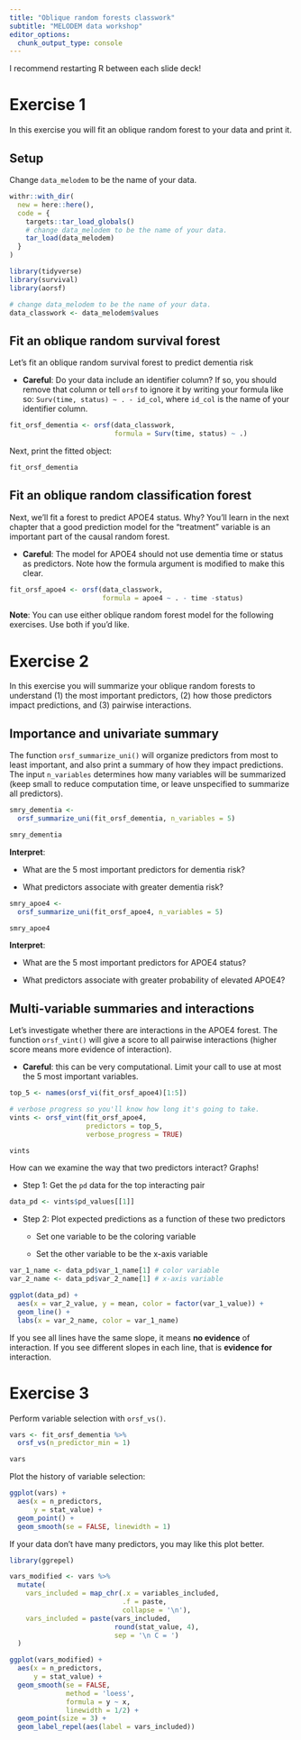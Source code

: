 ```yaml
---
title: "Oblique random forests classwork"
subtitle: "MELODEM data workshop"
editor_options: 
  chunk_output_type: console
---
```


I recommend restarting R between each slide deck!

# Exercise 1

In this exercise you will fit an oblique random forest to your data and print it.

## Setup

Change `data_melodem` to be the name of your data.

```r

withr::with_dir(
  new = here::here(),
  code = {
    targets::tar_load_globals()
    # change data_melodem to be the name of your data.
    tar_load(data_melodem)
  }
)

library(tidyverse)
library(survival)
library(aorsf)

# change data_melodem to be the name of your data.
data_classwork <- data_melodem$values

```

## Fit an oblique random survival forest

Let's fit an oblique random survival forest to predict dementia risk

- **Careful**: Do your data include an identifier column? If so, you should remove that column or tell `orsf` to ignore it by writing your formula like so: `Surv(time, status) ~ . - id_col`, where `id_col` is the name of your identifier column.

```r

fit_orsf_dementia <- orsf(data_classwork, 
                          formula = Surv(time, status) ~ .)

```

Next, print the fitted object:

```r

fit_orsf_dementia

```

## Fit an oblique random classification forest

Next, we'll fit a forest to predict APOE4 status. Why? You'll learn in the next chapter that a good prediction model for the "treatment" variable is an important part of the causal random forest.

- **Careful**: The model for APOE4 should not use dementia time or status as predictors. Note how the formula argument is modified to make this clear.

```r

fit_orsf_apoe4 <- orsf(data_classwork, 
                       formula = apoe4 ~ . - time -status)

```

**Note**: You can use either oblique random forest model for the following exercises. Use both if you'd like.

# Exercise 2

In this exercise you will summarize your oblique random forests to understand (1) the most important predictors, (2) how those predictors impact predictions, and (3) pairwise interactions.


## Importance and univariate summary

The function `orsf_summarize_uni()` will organize predictors from most to least important, and also print a summary of how they impact predictions. The input `n_variables` determines how many variables will be summarized (keep small to reduce computation time, or leave unspecified to summarize all predictors). 

```r

smry_dementia <- 
  orsf_summarize_uni(fit_orsf_dementia, n_variables = 5)

smry_dementia

```

**Interpret**:

- What are the 5 most important predictors for dementia risk?

- What predictors associate with greater dementia risk?

```r

smry_apoe4 <- 
  orsf_summarize_uni(fit_orsf_apoe4, n_variables = 5)

smry_apoe4

```

**Interpret**:

- What are the 5 most important predictors for APOE4 status?

- What predictors associate with greater probability of elevated APOE4?

## Multi-variable summaries and interactions

Let's investigate whether there are interactions in the APOE4 forest. The function `orsf_vint()` will give a score to all pairwise interactions (higher score means more evidence of interaction).

- **Careful**: this can be very computational. Limit your call to use at most the 5 most important variables.

```r

top_5 <- names(orsf_vi(fit_orsf_apoe4)[1:5])

# verbose progress so you'll know how long it's going to take.
vints <- orsf_vint(fit_orsf_apoe4, 
                   predictors = top_5,
                   verbose_progress = TRUE)

vints

```


How can we examine the way that two predictors interact? Graphs!

- Step 1: Get the `pd` data for the top interacting pair

```r

data_pd <- vints$pd_values[[1]]

```

- Step 2: Plot expected predictions as a function of these two predictors

    + Set one variable to be the coloring variable 
    
    + Set the other variable to be the x-axis variable

```r

var_1_name <- data_pd$var_1_name[1] # color variable
var_2_name <- data_pd$var_2_name[1] # x-axis variable

ggplot(data_pd) + 
  aes(x = var_2_value, y = mean, color = factor(var_1_value)) + 
  geom_line() + 
  labs(x = var_2_name, color = var_1_name)

```

If you see all lines have the same slope, it means **no evidence** of interaction. If you see different slopes in each line, that is **evidence for** interaction.

# Exercise 3

Perform variable selection with `orsf_vs()`.

```r

vars <- fit_orsf_dementia %>% 
  orsf_vs(n_predictor_min = 1)

vars

```

Plot the history of variable selection:

```r

ggplot(vars) + 
  aes(x = n_predictors, 
      y = stat_value) + 
  geom_point() + 
  geom_smooth(se = FALSE, linewidth = 1)

```

If your data don't have many predictors, you may like this plot better.


```r

library(ggrepel)

vars_modified <- vars %>% 
  mutate(
    vars_included = map_chr(.x = variables_included, 
                            .f = paste, 
                            collapse = '\n'),
    vars_included = paste(vars_included,
                          round(stat_value, 4),
                          sep = '\n C = ')
  )

ggplot(vars_modified) + 
  aes(x = n_predictors, 
      y = stat_value) + 
  geom_smooth(se = FALSE, 
              method = 'loess',
              formula = y ~ x,
              linewidth = 1/2) + 
  geom_point(size = 3) + 
  geom_label_repel(aes(label = vars_included))

```


